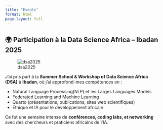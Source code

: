 ```yaml
---
title: "Events"
format: html
page-layout: full
---
```


## 🌍 Participation à la Data Science Africa – Ibadan 2025

![dsa2025](images/Eric-1.JPG)

J'ai pris part à la **Summer School & Workshop of Data Science Africa (DSA)** à **Ibadan**, où j’ai approfondi mes compétences en :

- Natural Language Processing(NLP) et les Larges Languages Models 
- Federated Learning and Machine Learning
- Quarto (présentations, publications, sites web scientifiques)
- Éthique et IA pour le développement africain

Ce fut une semaine intense de **conférences, coding labs, et networking** avec des chercheurs et praticiens africains de l’IA.
